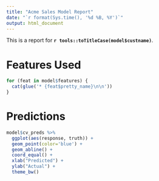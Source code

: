 ```yaml
---
title: "Acme Sales Model Report"
date: "`r format(Sys.time(), '%d %B, %Y')`"
output: html_document
---
```


This is a report for **`r tools::toTitleCase(model$custname)`**.

# Features Used

```r
for (feat in model$features) {
  cat(glue('* {feat$pretty_name}\n\n'))
}
```

# Predictions

```r
model$cv_preds %>%
  ggplot(aes(response, truth)) +
  geom_point(color='blue') +
  geom_abline() +
  coord_equal() +
  xlab("Predicted") +
  ylab("Actual") +
  theme_bw()

```
